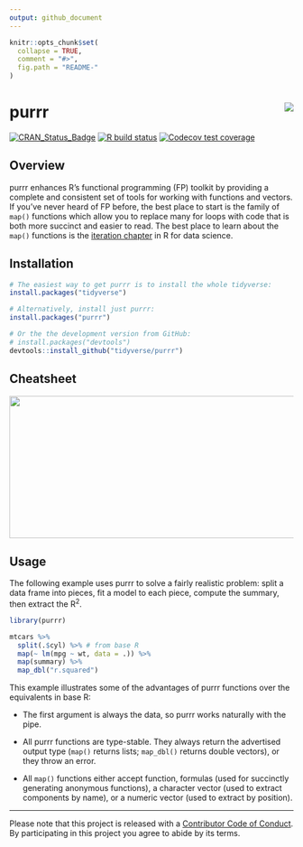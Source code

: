 ```yaml
---
output: github_document
---
```


<!-- README.md is generated from README.Rmd. Please edit that file -->

```r
knitr::opts_chunk$set(
  collapse = TRUE,
  comment = "#>",
  fig.path = "README-"
)
```

# purrr <img src="man/figures/logo.png" align="right" />

<!-- badges: start -->
[![CRAN_Status_Badge](https://www.r-pkg.org/badges/version/purrr)](https://cran.r-project.org/package=purrr)
[![R build status](https://github.com/tidyverse/purrr/workflows/R-CMD-check/badge.svg)](https://github.com/tidyverse/purrr)
[![Codecov test coverage](https://codecov.io/gh/tidyverse/purrr/branch/master/graph/badge.svg)](https://codecov.io/gh/tidyverse/purrr?branch=master)
<!-- badges: end -->

## Overview

purrr enhances R's functional programming (FP) toolkit by providing a complete and consistent set of tools for working with functions and vectors. If you've never heard of FP before, the best place to start is the family of `map()` functions which allow you to replace many for loops with code that is both more succinct and easier to read. The best place to learn about the `map()` functions is the [iteration chapter](http://r4ds.had.co.nz/iteration.html) in R for data science.

## Installation

```r
# The easiest way to get purrr is to install the whole tidyverse:
install.packages("tidyverse")

# Alternatively, install just purrr:
install.packages("purrr")

# Or the the development version from GitHub:
# install.packages("devtools")
devtools::install_github("tidyverse/purrr")
```

## Cheatsheet

<a href="https://github.com/rstudio/cheatsheets/blob/master/purrr.pdf"><img src="https://raw.githubusercontent.com/rstudio/cheatsheets/master/pngs/thumbnails/purrr-cheatsheet-thumbs.png" width="630" height="252"/></a>  

## Usage

The following example uses purrr to solve a fairly realistic problem: split a data frame into pieces, fit a model to each piece, compute the summary, then extract the R^2^.

```r
library(purrr)

mtcars %>%
  split(.$cyl) %>% # from base R
  map(~ lm(mpg ~ wt, data = .)) %>%
  map(summary) %>%
  map_dbl("r.squared")
```

This example illustrates some of the advantages of purrr functions over the equivalents in base R:

* The first argument is always the data, so purrr works naturally with the pipe.

* All purrr functions are type-stable. They always return the advertised output
  type (`map()` returns lists; `map_dbl()` returns double vectors), or they 
  throw an error.
  
* All `map()` functions either accept function, formulas (used for succinctly
  generating anonymous functions), a character vector (used to extract 
  components by name), or a numeric vector (used to extract by position).

-----

Please note that this project is released with a [Contributor Code of Conduct](https://purrr.tidyverse.org/CODE_OF_CONDUCT).
By participating in this project you agree to abide by its terms.

